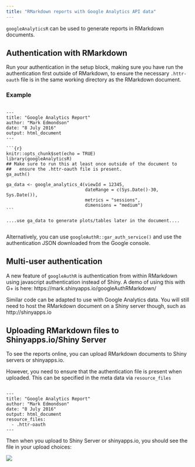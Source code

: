 ```yaml
---
title: "RMarkdown reports with Google Analytics API data"
---
```


`googleAnalyticsR` can be used to generate reports in RMarkdown documents.

## Authentication with RMarkdown

Run your authentication in the setup block, making sure you have run the authentication first outside of RMarkdown, to ensure the necessary `.httr-oauth` file is in the same working directory as the RMarkdown document.

### Example

<pre class="markdown"><code>
---
title: "Google Analytics Report"
author: "Mark Edmondson"
date: "8 July 2016"
output: html_document
---

&#96;&#96;&#96;{r}
knitr::opts_chunk$set(echo = TRUE)
library(googleAnalyticsR)
## Make sure to run this at least once outside of the document to
##   ensure the .httr-oauth file is present. 
ga_auth()

ga_data <- google_analytics_4(viewId = 12345, 
                              dateRange = c(Sys.Date()-30, Sys.Date()), 
                              metrics = "sessions",
                              dimensions = "medium")
&#96;&#96;&#96;

....use ga_data to generate plots/tables later in the document....

</code></pre>

Alternatively, you can use `googleAuthR::gar_auth_service()` and use the authentication JSON downloaded from the Google console.

## Multi-user authentication

A new feature of `googleAuthR` is authentication from within RMarkdown using javascript authentication instead of Shiny.  A demo of using this with G+ is here: 
https://mark.shinyapps.io/googleAuthRMarkdown/

Similar code can be adapted to use with Google Analytics data.  You will still need to host the RMarkdown document on a Shiny server though, such as http://shinyapps.io

## Uploading RMarkdown files to Shinyapps.io/Shiny Server

To see the reports online, you can upload RMarkdown documents to Shiny servers or shinyapps.io.  

However, you need to ensure that the authentication file is present when uploaded.  This can be specified in the meta data via `resource_files`

<pre class="markdown"><code>
---
title: "Google Analytics Report"
author: "Mark Edmondson"
date: "8 July 2016"
output: html_document
resource_files:
  - .httr-oauth
---
</code></pre>

Then when you upload to Shiny Server or shinyapps.io, you should see the file in your upload choices:

![](auth_token_markdown.png)
